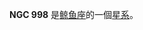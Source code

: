 {{NGCInfoBox|NGCID=NGC 998|發現者=阿爾伯特·馬爾夫|發現日期=1863年11月10日|其他編號=MCG 1-7-15,ZWG 414.28|曆元=J2000.0|赤經=37分16.5秒
|赤緯=7°20'9"|星座=鲸鱼座|星體=星系|星等=14.8|表面亮度=13.7|藍等=15.6}}

'''NGC 998''' 是[[鲸鱼座|鲸鱼座]]的一個[[星系|星系]]。

{{NGCReference|998}}
{{Catalogs|NGC=998}}
{{Galaxy-stub}}